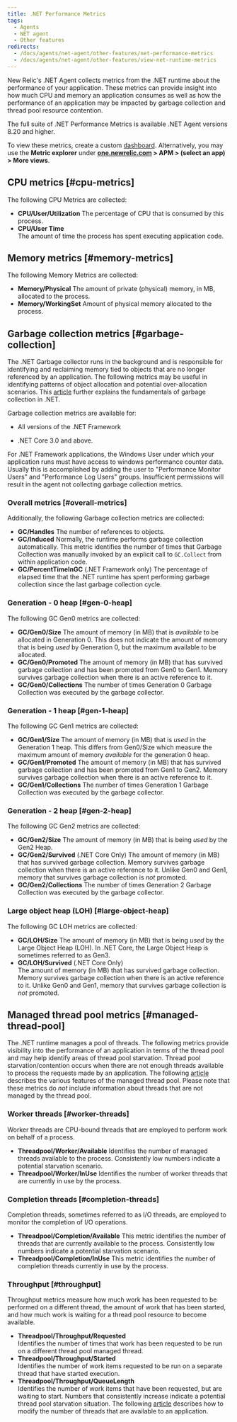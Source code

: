 ```yaml
---
title: .NET Performance Metrics
tags:
  - Agents 
  - NET agent 
  - Other features 
redirects:
  - /docs/agents/net-agent/other-features/net-performance-metrics
  - /docs/agents/net-agent/other-features/view-net-runtime-metrics 
---
```


New Relic's .NET Agent collects metrics from the .NET runtime about the performance of your application. These metrics can provide insight into how much CPU and memory an application consumes as well as how the performance of an application may be impacted by garbage collection and thread pool resource contention.

The full suite of .NET Performance Metrics is available .NET Agent versions 8.20 and higher.

To view these metrics, create a custom [dashboard](/docs/query-your-data/explore-query-data/dashboards/introduction-new-relic-one-dashboards). Alternatively, you may use the **Metric explorer** under **[one.newrelic.com](https://one.newrelic.com) > APM > (select an app) > More views**.

## CPU metrics [#cpu-metrics]

The following CPU Metrics are collected:

* **CPU/User/Utilization**
  The percentage of CPU that is consumed by this process.
* **CPU/User Time**   
  The amount of time the process has spent executing application code. 
  
## Memory metrics [#memory-metrics] 

The following Memory Metrics are collected: 

* **Memory/Physical**
  The amount of private (physical) memory, in MB, allocated to the process.
* **Memory/WorkingSet**
  Amount of physical memory allocated to the process.
  
## Garbage collection metrics [#garbage-collection] 

The .NET Garbage collector runs in the background and is responsible for identifying and reclaiming memory tied to objects that are no longer referenced by an application. The following metrics may be useful in identifying patterns of object allocation and potential over-allocation scenarios. This [article](https://docs.microsoft.com/en-us/dotnet/standard/garbage-collection/fundamentals) further explains the fundamentals of garbage collection in .NET.

<Callout variant="tip"> 

  Garbage collection metrics are available for: 
  
  * All versions of the .NET Framework 

  * .NET Core 3.0 and above. 

</Callout> 

<Callout variant="important"> 

  For .NET Framework applications, the Windows User under which your application runs must have access to windows performance counter data. Usually this is accomplished by adding the user to "Performance Monitor Users" and "Performance Log Users" groups. Insufficient permissions will result in the agent not collecting garbage collection metrics. 

</Callout> 

### Overall metrics [#overall-metrics]

Additionally, the following Garbage collection metrics are collected:

* **GC/Handles**
  The number of references to objects.
* **GC/Induced**
  Normally, the runtime performs garbage collection automatically. This metric identifies the number of times that Garbage Collection was manually invoked by an explicit call to `GC.Collect` from within application code.
* **GC/PercentTimeInGC** (.NET Framework only)
  The percentage of elapsed time that the .NET runtime has spent performing garbage collection since the last garbage collection cycle.

### Generation - 0 heap [#gen-0-heap]

The following GC Gen0 metrics are collected:

* **GC/Gen0/Size**
  The amount of memory (in MB) that is _available_ to be allocated in Generation 0. This does not indicate the amount of memory that is being _used_ by Generation 0, but the maximum available to be allocated. 
* **GC/Gen0/Promoted**
  The amount of memory (in MB) that has survived garbage collection and has been promoted from Gen0 to Gen1. Memory survives garbage collection when there is an active reference to it.
* **GC/Gen0/Collections**
  The number of times Generation 0 Garbage Collection was executed by the garbage collector.
  
### Generation - 1 heap [#gen-1-heap]

The following GC Gen1 metrics are collected:

* **GC/Gen1/Size**
  The amount of memory (in MB) that is _used_ in the Generation 1 heap. This differs from Gen0/Size which measure the maximum amount of memory _available_ for the generation 0 heap.
* **GC/Gen1/Promoted**
  The amount of memory (in MB) that has survived garbage collection and has been promoted from Gen1 to Gen2. Memory survives garbage collection when there is an active reference to it. 
* **GC/Gen1/Collections**
  The number of times Generation 1 Garbage Collection was executed by the garbage collector.
  
### Generation - 2 heap [#gen-2-heap]

The following GC Gen2 metrics are collected: 

* **GC/Gen2/Size**
  The amount of memory (in MB) that is being _used_ by the Gen2 Heap.
* **GC/Gen2/Survived** (.NET Core Only)
  The amount of memory (in MB) that has survived garbage collection. Memory survives garbage collection when there is an active reference to it. Unlike Gen0 and Gen1, memory that survives garbage collection is _not_ promoted.
* **GC/Gen2/Collections**
  The number of times Generation 2 Garbage Collection was executed by the garbage collector. 

### Large object heap (LOH) [#large-object-heap]

The following GC LOH metrics are collected: 

* **GC/LOH/Size**
  The amount of memory (in MB) that is being _used_ by the Large Object Heap (LOH). In .NET Core, the Large Object Heap is sometimes referred to as Gen3. 
* **GC/LOH/Survived** (.NET Core Only)   
  The amount of memory (in MB) that has survived garbage collection. Memory survives garbage collection when there is an active reference to it. Unlike Gen0 and Gen1, memory that survives garbage collection is _not_ promoted.

## Managed thread pool metrics [#managed-thread-pool]

The .NET runtime manages a pool of threads. The following metrics provide visibility into the performance of an application in terms of the thread pool and may help identify areas of thread pool starvation. Thread pool starvation/contention occurs when there are not enough threads available to process the requests made by an application. The following [article](https://docs.microsoft.com/en-us/dotnet/standard/threading/the-managed-thread-pool) describes the various features of the managed thread pool. Please note that these metrics do _not_ include information about threads that are not managed by the thread pool.

### Worker threads [#worker-threads]

Worker threads are CPU-bound threads that are employed to perform work on behalf of a process. 

* **Threadpool/Worker/Available**
  Identifies the number of managed threads available to the process. Consistently low numbers indicate a potential starvation scenario.
* **Threadpool/Worker/InUse**
  Identifies the number of worker threads that are currently in use by the process.
  
### Completion threads [#completion-threads] 

Completion threads, sometimes referred to as I/O threads, are employed to monitor the completion of I/O operations.

* **Threadpool/Completion/Available**
  This metric identifies the number of threads that are currently available to the process. Consistently low numbers indicate a potential starvation scenario.
* **Threadpool/Completion/InUse**
  This metric identifies the number of completion threads currently in use by the process.

### Throughput [#throughput] 

Throughput metrics measure how much work has been requested to be performed on a different thread, the amount of work that has been started, and how much work is waiting for a thread pool resource to become available. 

* **Threadpool/Throughput/Requested**   
  Identifies the number of times that work has been requested to be run on a different thread pool managed thread. 
* **Threadpool/Throughput/Started**   
  Identifies the number of work items requested to be run on a separate thread that have started execution. 
* **Threadpool/Throughput/QueueLength**   
  Identifies the number of work items that have been requested, but are waiting to start. Numbers that consistently increase indicate a potential thread pool starvation situation. The following [article](https://docs.microsoft.com/en-us/dotnet/api/system.threading.threadpool.setmaxthreads) describes how to modify the number of threads that are available to an application.
